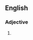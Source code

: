 ==English==

===Adjective===
{{head|en|adjective}}

# {{lb|en|rare}} {{alternative form of|en|knowledgeable}}